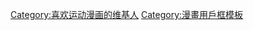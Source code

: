 {{Userbox-r
  |border-c = #336699
  |border-s = 1
  |id-c     = white
  |id-s     = 14
  |id-fc    = blue
  |info-c   = #99FFFF
  |info-s   = 10
  |info-fc  = #000000
  |id       = ''運動''
  |info     = 這個用戶喜歡'''[[運動漫畫]]'''。
}}
<includeonly>[[Category:喜欢运动漫画的维基人]]</includeonly>
<noinclude>[[Category:漫畫用戶框模板]]</noinclude>